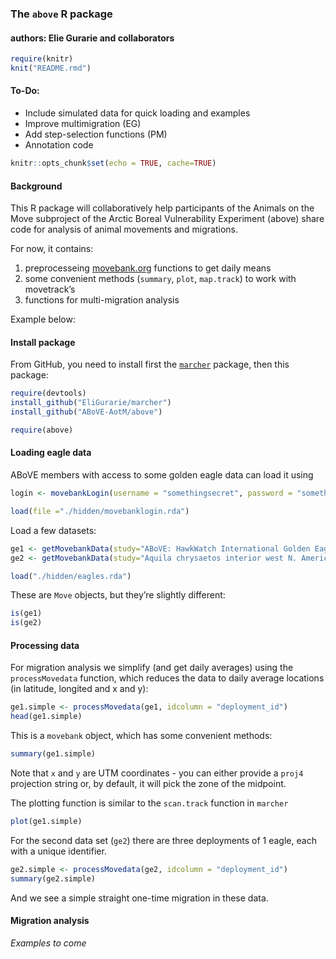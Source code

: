 ### The `above` R package
#### authors: Elie Gurarie and collaborators


```r
require(knitr)
knit("README.rmd")
```

#### To-Do:

- Include simulated data for quick loading and examples 
- Improve multimigration (EG)
- Add step-selection functions (PM)
- Annotation code


```r
knitr::opts_chunk$set(echo = TRUE, cache=TRUE)
```


#### Background

This R package will collaboratively help participants of the Animals on the Move subproject of the Arctic Boreal Vulnerability Experiment (above) share code for analysis of animal movements and migrations. 

For now, it contains: 

1. preprocesseing [movebank.org]() functions to get daily means
2. some convenient methods (`summary`, `plot`, `map.track`) to work with movetrack's 
3. functions for multi-migration analysis

Example below:


#### Install package

From GitHub, you need to install first the [`marcher`](https://github.com/EliGurarie/marcher) package, then this package:

```r
require(devtools)
install_github("EliGurarie/marcher")
install_github("ABoVE-AotM/above")
```

```r
require(above)
```


#### Loading eagle data

ABoVE members with access to some golden eagle data can load it using 

```r
login <- movebankLogin(username = "somethingsecret", password = "somethingsecret")
```

```r
load(file ="./hidden/movebanklogin.rda")
```

Load a few datasets:

```r
ge1 <- getMovebankData(study="ABoVE: HawkWatch International Golden Eagles", animalName="37307a", login=login) 
ge2 <- getMovebankData(study="Aquila chrysaetos interior west N. America, Craigs, Fuller", animalName="629-26704", login=login) 
```

```r
load("./hidden/eagles.rda")
```


These are `Move` objects, but they're slightly different:
```r
is(ge1)
is(ge2)
```



#### Processing data

For migration analysis we simplify (and get daily averages) using the `processMovedata` function, which reduces the data to daily average locations (in latitude, longited and x and y):

```r
ge1.simple <- processMovedata(ge1, idcolumn = "deployment_id")
head(ge1.simple)
```

This is a `movebank` object, which has some convenient methods:

```r
summary(ge1.simple)
```


Note that `x` and `y` are UTM coordinates - you can either provide a `proj4` projection string or, by default, it will pick the zone of the midpoint. 

The plotting function is similar to the `scan.track` function in `marcher`

```r
plot(ge1.simple)
```

For the second data set (`ge2`) there are three deployments of 1 eagle, each with a unique identifier. 

```r
ge2.simple <- processMovedata(ge2, idcolumn = "deployment_id")
summary(ge2.simple)
```

And we see a simple straight one-time migration in these data. 

#### Migration analysis

*Examples to come*


